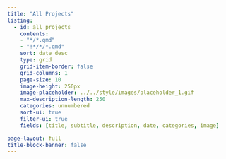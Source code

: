 ```yaml
---
title: "All Projects"
listing:
  - id: all_projects
    contents: 
    - "*/*.qmd"
    - "!*/*/*.qmd"
    sort: date desc
    type: grid
    grid-item-border: false
    grid-columns: 1
    page-size: 10
    image-height: 250px
    image-placeholder: ../../style/images/placeholder_1.gif
    max-description-length: 250
    categories: unnumbered
    sort-ui: true
    filter-ui: true
    fields: [title, subtitle, description, date, categories, image]

page-layout: full
title-block-banner: false
---
```


